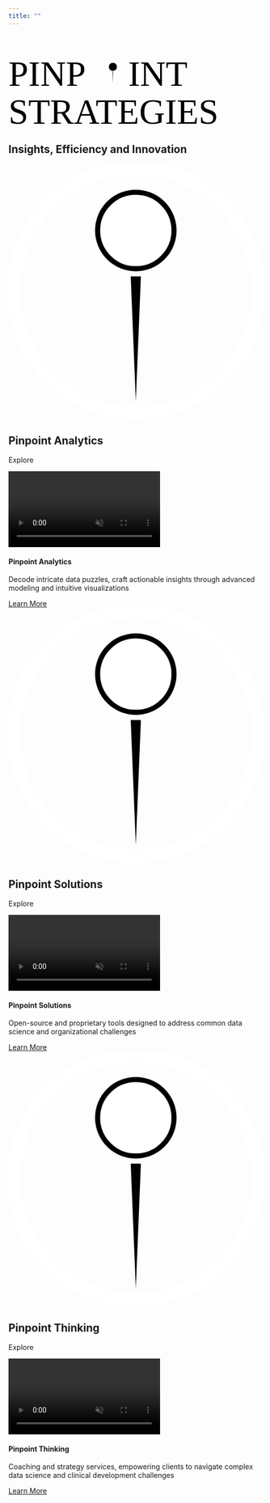 ```yaml
---
title: ""
---
```


```{=html}
<link rel="stylesheet" type="text/css" href="cards.css" />
```

```{=html}
<section>
<svg xmlns="http://www.w3.org/2000/svg" viewBox="0 0 150 55">
  <defs>
  <style type="text/css">
  @import url(https://fonts.googleapis.com/css2?family=Karla:wght@300;400&display=swap);
  </style>
  <g id="logo">
    <circle cx="50" cy="26" r="15" fill="var(--pincolor)"  stroke="black" stroke-width="2"/>
    <circle cx="50" cy="49.5" r="48" fill="none" stroke="var(--textcolor)" stroke-width="12"/>
    <path d="M49,44 L 50,93 L 51,44" fill="black"/>
  </g>
  <g id="name">
    <text width="500" x="0" y="20" fill="var(--textcolor)"  font-family = "Karla" font-weight="400">
        PINP
    </text>
    <use x="360" y="100" xlink:href="#logo" transform = "scale(0.1)";/>
    <text width="500" x="47" y="20" fill="var(--textcolor)"  font-family = "Karla" font-weight="400">
        INT
    </text>
  </g>
  <g id="full-logo">
  <use x="0" y="0" xlink:href="#name"/>
    <text width="500" x="0" y="35"  fill = "var(--pincolor)" font-family = "Karla" font-weight="300">
        STRATEGIES
    </text>
  </g>
  </defs>
  <use xlink:href="#full-logo" transform = "scale(1.5)">
</svg>
</section>
<h2>Insights, Efficiency and Innovation</h2>
```


```{=html}
<div>
<svg viewBox="0 0 0 0" style="display: block;" height="0" width="0">
<defs>
<g id="cardlogo">
<circle cx="50" cy="26" r="15" fill="white"  stroke="black" stroke-width="2"/>
<circle cx="50" cy="49.5" r="48" fill="none" stroke="white" stroke-width="5"/>
<path d="M48,44 L 50,93 L 52,44" fill="black"/>
</g>
</defs>
</svg>
</div>
<section class="card-area">

<!-- Card: Analytics -->
<section class="card-section">
<div class="card">
<div class="flip-card">
<div class="flip-card__container">
<div class="card-front">
<div class="card-front__tp card-front__tp--analytics">
<svg version="1.1" id="Layer_1" xmlns="http://www.w3.org/2000/svg" xmlns:xlink="http://www.w3.org/1999/xlink" x="0px" y="0px"
viewBox="0 0 150 150" style="enable-background:new 0 0 150 150;" xml:space="preserve" class="card-front__icon">
<use x="0" y="0" xlink:href="#cardlogo" transform = "scale(1.5)";/>
</svg>

<h2 class="card-front__heading">
Pinpoint Analytics
</h2>
</div>

<div class="card-front__bt">
<p class="card-front__text-view card-front__text-view--analytics">
Explore
</p>
</div>
</div>
<div class="card-back">
<video class="video__container" autoplay muted loop>
<source class="video__media" src="https://www.shutterstock.com/shutterstock/videos/32412784/preview/stock-footage-in-the-near-future-male-and-female-computer-engineers-talk-while-working-on-the-transparent-display.mp4" type="video/mp4">
</video>
</div>
</div>
</div>

<div class="inside-page">
<div class="inside-page__container">
<h4 class="inside-page__heading inside-page__heading--analytics">Pinpoint Analytics</h4>
<p class="inside-page__text">Decode intricate data puzzles, craft actionable insights through advanced modeling and intuitive visualizations</p>
<a href="pinpoint_analytics.html" class="inside-page__btn inside-page__btn--analytics">Learn More</a>
</div>
</div>
</div>
</section>

<!-- Card: Solutions -->
<section class="card-section">
<div class="card">
<div class="flip-card">
<div class="flip-card__container">
<div class="card-front">
<div class="card-front__tp card-front__tp--solutions">
<svg version="1.1" id="Layer_1" xmlns="http://www.w3.org/2000/svg" xmlns:xlink="http://www.w3.org/1999/xlink" x="0px" y="0px"
viewBox="0 0 150 150" style="enable-background:new 0 0 150 150;" xml:space="preserve" class="card-front__icon">
<use x="0" y="0" xlink:href="#cardlogo" transform = "scale(1.5)";/>
</svg>
<h2 class="card-front__heading">
Pinpoint Solutions
</h2>
</div>

<div class="card-front__bt">
<p class="card-front__text-view card-front__text-view--solutions">
Explore
</p>
</div>
</div>

<div class="card-back">
<video class="video__container" autoplay muted loop>
<source class="video__media" src="https://www.shutterstock.com/shutterstock/videos/1084218181/preview/stock-footage-animated-concept-big-data-center-female-chief-technology-officer-using-laptop-standing-in.mp4" type="video/mp4">
</video>
</div>
</div>
</div>

<div class="inside-page">
<div class="inside-page__container">
<h4 class="inside-page__heading inside-page__heading--solutions">Pinpoint Solutions</h4>
<p class="inside-page__text">Open-source and proprietary tools designed to address common data science and organizational challenges</p>
<a href="pinpoint_solutions.html" class="inside-page__btn inside-page__btn--solutions">Learn More</a>
</div>
</div>
</div>
</section>

<!-- Card: Thinking -->
<section class="card-section">
<div class="card">
<div class="flip-card">
<div class="flip-card__container">
<div class="card-front">
<div class="card-front__tp card-front__tp--thinking">
<svg version="1.1" id="Layer_1" xmlns="http://www.w3.org/2000/svg" xmlns:xlink="http://www.w3.org/1999/xlink" x="0px" y="0px"
viewBox="0 0 150 150" style="enable-background:new 0 0 150 150;" xml:space="preserve" class="card-front__icon">
<use x="0" y="0" xlink:href="#cardlogo" transform = "scale(1.5)";/>
</svg>

<h2 class="card-front__heading">
Pinpoint Thinking
</h2>
</div>

<div class="card-front__bt">
<p class="card-front__text-view card-front__text-view--thinking">
Explore
</p>
</div>
</div>
<div class="card-back">
<video class="video__container" autoplay muted loop>
<source class="video__media" src="https://www.shutterstock.com/shutterstock/videos/1053758117/preview/stock-footage-flying-inside-artificial-intelligence-digital-brain-bid-data-illustration-of-thinking-process.mp4" type="video/mp4">
</video>
</div>
</div>
</div>

<div class="inside-page">
<div class="inside-page__container">
<h4 class="inside-page__heading inside-page__heading--thinking">Pinpoint Thinking</h4>
<p class="inside-page__text">
Coaching and strategy services, empowering clients to navigate complex data science and clinical development challenges
</p>
<a href="pinpoint_thinking.html" class="inside-page__btn inside-page__btn--thinking">Learn More</a>
</div>
</div>
</div>
</section>
</section>

```
